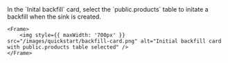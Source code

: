 <Step title="Setup a backfill">
    In the `Inital backfill` card, select the `public.products` table to initate a backfill when the sink is created.

    <Frame>
        <img style={{ maxWidth: '700px' }} src="/images/quickstart/backfill-card.png" alt="Initial backfill card with public.products table selected" />
    </Frame>
</Step>